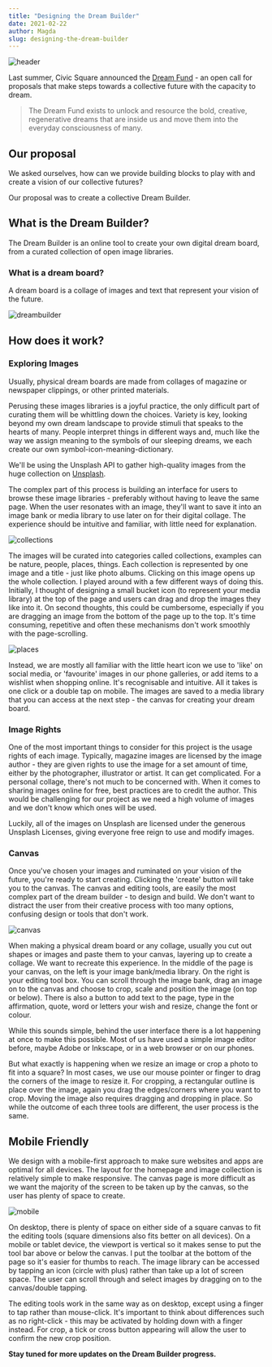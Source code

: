 ```yaml
---
title: "Designing the Dream Builder"
date: 2021-02-22
author: Magda
slug: designing-the-dream-builder
---
```


![header](./header2.png)

Last summer, Civic Square announced the
[Dream Fund](https://civicsquare.cc/dreams/fund/?mc_cid=78ec180c5a&mc_eid=4c5a94dd79) -
an open call for proposals that make steps towards a collective future with the
capacity to dream.

> The Dream Fund exists to unlock and resource the bold, creative, regenerative
> dreams that are inside us and move them into the everyday consciousness of
> many.

## Our proposal

We asked ourselves, how can we provide building blocks to play with and create a
vision of our collective futures?

Our proposal was to create a collective Dream Builder.

## What is the Dream Builder?

The Dream Builder is an online tool to create your own digital dream board, from
a curated collection of open image libraries.

### What is a dream board?

A dream board is a collage of images and text that represent your vision of the
future.

![dreambuilder](./3boxes.png)

## How does it work?

### Exploring Images

Usually, physical dream boards are made from collages of magazine or newspaper
clippings, or other printed materials.

Perusing these images libraries is a joyful practice, the only difficult part of
curating them will be whittling down the choices. Variety is key, looking beyond
my own dream landscape to provide stimuli that speaks to the hearts of many.
People interpret things in different ways and, much like the way we assign
meaning to the symbols of our sleeping dreams, we each create our own
symbol-icon-meaning-dictionary.

We'll be using the Unsplash API to gather high-quality images from the huge
collection on [Unsplash](https://unsplash.com/).

The complex part of this process is building an interface for users to browse
these image libraries - preferably without having to leave the same page. When
the user resonates with an image, they'll want to save it into an image bank or
media library to use later on for their digital collage. The experience should
be intuitive and familiar, with little need for explanation.

![collections](./collections.png)

The images will be curated into categories called collections, examples can be
nature, people, places, things. Each collection is represented by one image and
a title - just like photo albums. Clicking on this image opens up the whole
collection. I played around with a few different ways of doing this. Initially,
I thought of designing a small bucket icon (to represent your media library) at
the top of the page and users can drag and drop the images they like into it. On
second thoughts, this could be cumbersome, especially if you are dragging an
image from the bottom of the page up to the top. It's time consuming, repetitive
and often these mechanisms don't work smoothly with the page-scrolling.

![places](./places.png)

Instead, we are mostly all familiar with the little heart icon we use to 'like'
on social media, or 'favourite' images in our phone galleries, or add items to a
wishlist when shopping online. It's recognisable and intuitive. All it takes is
one click or a double tap on mobile. The images are saved to a media library
that you can access at the next step - the canvas for creating your dream board.

### Image Rights

One of the most important things to consider for this project is the usage
rights of each image. Typically, magazine images are licensed by the image
author - they are given rights to use the image for a set amount of time, either
by the photographer, illustrator or artist. It can get complicated. For a
personal collage, there's not much to be concerned with. When it comes to
sharing images online for free, best practices are to credit the author. This
would be challenging for our project as we need a high volume of images and we
don't know which ones will be used.

Luckily, all of the images on Unsplash are licensed under the generous Unsplash
Licenses, giving everyone free reign to use and modify images.

### Canvas

Once you've chosen your images and ruminated on your vision of the future,
you're ready to start creating. Clicking the 'create' button will take you to
the canvas. The canvas and editing tools, are easily the most complex part of
the dream builder - to design and build. We don't want to distract the user from
their creative process with too many options, confusing design or tools that
don't work.

![canvas](./canvas.png)

When making a physical dream board or any collage, usually you cut out shapes or
images and paste them to your canvas, layering up to create a collage. We want
to recreate this experience. In the middle of the page is your canvas, on the
left is your image bank/media library. On the right is your editing tool box.
You can scroll through the image bank, drag an image on to the canvas and choose
to crop, scale and position the image (on top or below). There is also a button
to add text to the page, type in the affirmation, quote, word or letters your
wish and resize, change the font or colour.

While this sounds simple, behind the user interface there is a lot happening at
once to make this possible. Most of us have used a simple image editor before,
maybe Adobe or Inkscape, or in a web browser or on our phones.

But what exactly is happening when we resize an image or crop a photo to fit
into a square? In most cases, we use our mouse pointer or finger to drag the
corners of the image to resize it. For cropping, a rectangular outline is place
over the image, again you drag the edges/corners where you want to crop. Moving
the image also requires dragging and dropping in place. So while the outcome of
each three tools are different, the user process is the same.

## Mobile Friendly

We design with a mobile-first approach to make sure websites and apps are
optimal for all devices. The layout for the homepage and image collection is
relatively simple to make responsive. The canvas page is more difficult as we
want the majority of the screen to be taken up by the canvas, so the user has
plenty of space to create.

![mobile](mobile-canvas2.png)

On desktop, there is plenty of space on either side of a square canvas to fit
the editing tools (square dimensions also fits better on all devices). On a
mobile or tablet device, the viewport is vertical so it makes sense to put the
tool bar above or below the canvas. I put the toolbar at the bottom of the page
so it's easier for thumbs to reach. The image library can be accessed by tapping
an icon (circle with plus) rather than take up a lot of screen space. The user
can scroll through and select images by dragging on to the canvas/double
tapping.

The editing tools work in the same way as on desktop, except using a finger to
tap rather than mouse-click. It's important to think about differences such as
no right-click - this may be activated by holding down with a finger instead.
For crop, a tick or cross button appearing will allow the user to confirm the
new crop position.

**Stay tuned for more updates on the Dream Builder progress.**
